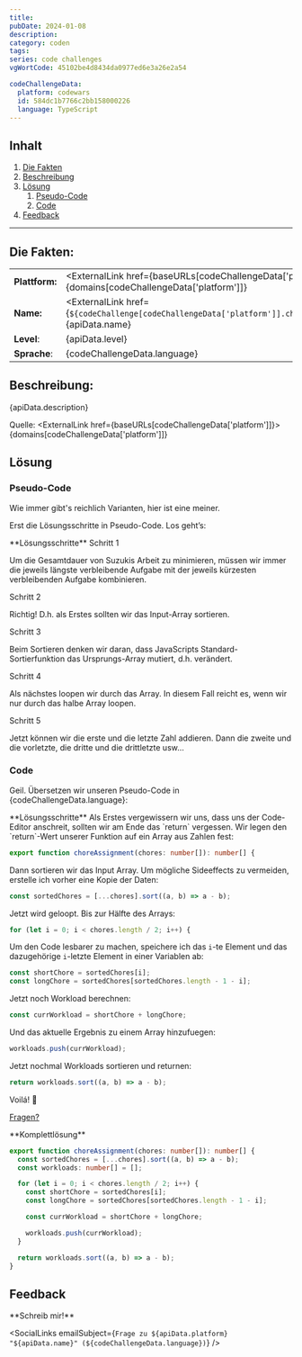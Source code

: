 ```yaml
---
title:
pubDate: 2024-01-08
description:
category: coden
tags:
series: code challenges
vgWortCode: 45102be4d8434da0977ed6e3a26e2a54

codeChallengeData:
  platform: codewars
  id: 584dc1b7766c2bb158000226
  language: TypeScript
---
```


## Inhalt

1. [Die Fakten](#)
1. [Beschreibung](#)
1. [Lösung](#)
   1. [Pseudo-Code](#)
   1. [Code](#)
1. [Feedback](#)

---

## Die Fakten:

|                |                                                                                                                                            |
| -------------- | ------------------------------------------------------------------------------------------------------------------------------------------ |
| **Plattform:** | <ExternalLink href={baseURLs[codeChallengeData['platform']]}>{domains[codeChallengeData['platform']]}</ExternalLink>                       |
| **Name:**      | <ExternalLink href={`${codeChallenge[codeChallengeData['platform']].challenge.url}/${codeChallengeData.id}`}>{apiData.name}</ExternalLink> |
| **Level**:     | {apiData.level}                                                                                                                            |
| **Sprache**:   | {codeChallengeData.language}                                                                                                               |

## Beschreibung:

<FetchedMarkdown>{apiData.description}</FetchedMarkdown>

Quelle: <ExternalLink href={baseURLs[codeChallengeData['platform']]}>{domains[codeChallengeData['platform']]}</ExternalLink>

## Lösung

### Pseudo-Code

Wie immer gibt's reichlich Varianten, hier ist eine meiner.

Erst die Lösungsschritte in Pseudo-Code. Los geht’s:

<Accordion>
**Lösungsschritte**

<Accordion>
Schritt 1

Um die Gesamtdauer von Suzukis Arbeit zu minimieren, müssen wir immer die jeweils längste verbleibende Aufgabe mit der jeweils kürzesten verbleibenden Aufgabe kombinieren.

</Accordion>
<Accordion>
Schritt 2

Richtig! D.h. als Erstes sollten wir das Input-Array sortieren.

</Accordion>
<Accordion>
Schritt 3

Beim Sortieren denken wir daran, dass JavaScripts Standard-Sortierfunktion das Ursprungs-Array mutiert, d.h. verändert.

</Accordion>
<Accordion>
Schritt 4

Als nächstes loopen wir durch das Array. In diesem Fall reicht es, wenn wir nur durch das halbe Array loopen.

</Accordion>
<Accordion>
Schritt 5

Jetzt können wir die erste und die letzte Zahl addieren. Dann die zweite und die vorletzte, die dritte und die drittletzte usw...

</Accordion>
</Accordion>

### Code

Geil. Übersetzen wir unseren Pseudo-Code in {codeChallengeData.language}:

<Accordion>
**Lösungsschritte**

<Accordion>
Als Erstes vergewissern wir uns, dass uns der Code-Editor anschreit, sollten wir am Ende das `return` vergessen. Wir legen den `return`-Wert unserer Funktion auf ein Array aus Zahlen fest:

```ts
export function choreAssignment(chores: number[]): number[] {
```

</Accordion>
<Accordion>

Dann sortieren wir das Input Array. Um mögliche Sideeffects zu vermeiden, erstelle ich vorher eine Kopie der Daten:

```ts
const sortedChores = [...chores].sort((a, b) => a - b);
```

</Accordion>
<Accordion>

Jetzt wird geloopt. Bis zur Hälfte des Arrays:

```ts
for (let i = 0; i < chores.length / 2; i++) {
```

</Accordion>
<Accordion>

Um den Code lesbarer zu machen, speichere ich das `i`-te Element und das dazugehörige `i`-letzte Element in einer Variablen ab:

```ts
const shortChore = sortedChores[i];
const longChore = sortedChores[sortedChores.length - 1 - i];
```

</Accordion>
<Accordion>

Jetzt noch Workload berechnen:

```ts
const currWorkload = shortChore + longChore;
```

</Accordion>
<Accordion>

Und das aktuelle Ergebnis zu einem Array hinzufuegen:

```ts
workloads.push(currWorkload);
```

</Accordion>
<Accordion>

Jetzt nochmal Workloads sortieren und returnen:

```ts
return workloads.sort((a, b) => a - b);
```

</Accordion>
<Accordion>

Voilá! 💪

[Fragen?](#feedback)

</Accordion>
</Accordion>

<Accordion>
**Komplettlösung**

```ts
export function choreAssignment(chores: number[]): number[] {
  const sortedChores = [...chores].sort((a, b) => a - b);
  const workloads: number[] = [];

  for (let i = 0; i < chores.length / 2; i++) {
    const shortChore = sortedChores[i];
    const longChore = sortedChores[sortedChores.length - 1 - i];

    const currWorkload = shortChore + longChore;

    workloads.push(currWorkload);
  }

  return workloads.sort((a, b) => a - b);
}
```

</Accordion>

## Feedback

<Accordion>
**Schreib mir!**

<SocialLinks
  emailSubject={`Frage zu ${apiData.platform} "${apiData.name}" (${codeChallengeData.language})`}
/>

</Accordion>
